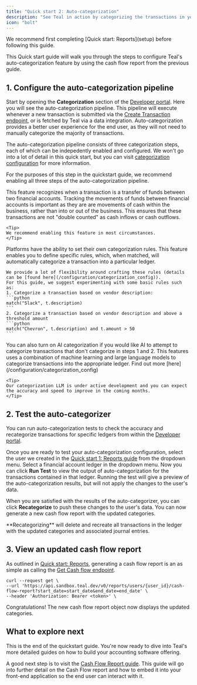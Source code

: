 ```yaml
---
title: "Quick start 2: Auto-categorization"
description: "See Teal in action by categorizing the transactions in your cash flow report into ledgers."
icon: "bolt"
---
```


<Note>
  We recommend first completing [Quick start: Reports](setup) before following this guide.
</Note>

This Quick start guide will walk you through the steps to configure Teal's auto-categorization feature by using 
the cash flow report from the previous guide.  

## 1. Configure the auto-categorization pipeline
Start by opening the **Categorization** section of the [Developer portal](https://developer.teal.dev/auto_categorization). 
Here you will see the auto-categorization pipeline. This pipeline will execute whenever a new transaction is submitted 
via the [Create Transaction endpoint](/api-reference/transactions/create_transactions), or is fetched by Teal via a data integration. 
Auto-categorization provides a better user experience for the end user, as they will not need to manually categorize the majority of transactions. 

The auto-categorization pipeline consists of three categorization steps, each of which can be indepedently enabled and configured. We won't go into a lot of detail in this quick start, but you can visit [categorization configuration](/configuration/categorization_config) for more information. 

For the purposes of this step in the quickstart guide, we recommend enabling all three steps of the auto-categorization pipeline. 

<AccordionGroup>
  <Accordion 
  icon="circle-1" 
  title="Transfers Between Accounts"
  >
    This feature recognizes when a transaction is a transfer of funds between two financial accounts. 
    Tracking the movements of funds between financial accounts is important as they are are movements of cash 
    within the business, rather than into or out of the business. This ensures that these transactions are 
    not "double counted" as cash inflows or cash outflows.

    <Tip>
    We recommend enabling this feature in most circumstances.
    </Tip>
    
  </Accordion>
  <Accordion
    icon="circle-2"
    title="Categorization Rules"
  >
    Platforms have the ability to set their own categorization rules. This feature enables you to define 
    specific rules, which, when matched, will automatically categorize a transaction into a particular ledger.

    We provide a lot of flexibility around crafting these rules (details can be [found here](/configuration/categorization_config)). 
    For this guide, we suggest experimenting with some basic rules such as: 
    1. Categorize a transaction based on vendor description:
    ```python
    match("Slack", t.description)
    ```
    2. Categorize a transaction based on vendor description and above a threshold amount
    ```python
    match("Chevron", t.description) and t.amount > 50
    ```
  </Accordion>
   <Accordion
    icon="circle-3"
    title="AI Categorization"
  >
    You can also turn on AI categorization if you would like AI to attempt to categorize transactions 
    that don't categorize in steps 1 and 2. This features uses a combination of machine learning and large language models to categorize transactions 
    into the appropriate ledger. Find out more [here](/configuration/categorization_config)

    <Tip>
    Our categorization LLM is under active development and you can expect the accuracy and speed to improve in the coming months.
    </Tip>

  </Accordion>
</AccordionGroup>

## 2. Test the auto-categorizer

You can run auto-categorization tests to check the accuracy and recategorize transactions for specific ledgers 
from within the [Developer portal](https://developer.teal.dev/auto_categorization).

Once you are ready to test your auto-categorization configuration, select the user we created in the [Quick start 1: Reports guide](/getting_started/quickstart) from the dropdown menu. Select a financial account ledger in the dropdown menu. Now you can click **Run Test** to view the output of auto-categorization for the transactions contained in that ledger. Running the test will give a preview of the auto-categorization results, but will not apply the changes to the user's data.

When you are satisfied with the results of the auto-categorizer, you can click **Recategorize** to push these changes to the user's data. You can now generate a new cash flow report with the updated categories. 

<Warning>
    **Recategorizing** will delete and recreate all transactions in the ledger with the updated categories and associated journal entries.
    </Warning>

## 3. View an updated cash flow report

As outlined in [Quick start: Reports](/getting_started/Quickstart), generating a cash flow report is an as simple as 
calling the [Get Cash flow endpoint](/api-reference/reports/get_cash_flow_report).

``` Shell
curl --request get \
--url 'https://api.sandbox.teal.dev/v0/reports/users/{user_id}/cash-flow-report?start_date=start_date&end_date=end_date' \
--header 'Authorization: Bearer <token>' \
```

Congratulations! The new cash flow report object now displays the updated categories. 

## What to explore next

This is the end of the quickstart guide. You're now ready to dive into Teal's more detailed guides on how to build your accounting software offering.

A good next step is to visit the [Cash Flow Report guide](/reports/cash_flow). This guide will go into further detail on the Cash Flow report and how to embed it into your front-end application so the end user can interact with it.

